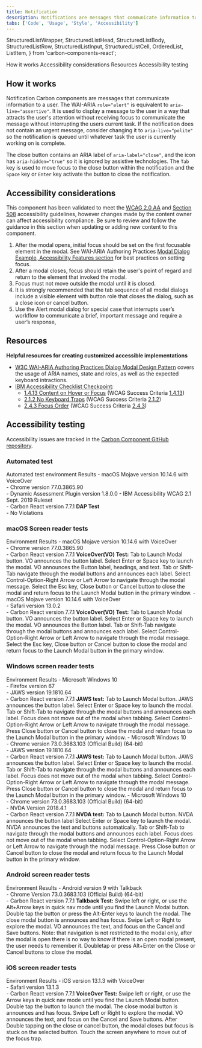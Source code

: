 ```yaml
---
title: Notification
description: Notifications are messages that communicate information to the user. The two main types of notificaitons are toast notifications and inline notifications.
tabs: ['Code', 'Usage', 'Style', 'Accessibility']
---
```


  StructuredListWrapper,
  StructuredListHead,
  StructuredListBody,
  StructuredListRow,
  StructuredListInput,
  StructuredListCell,
  OrderedList,
  ListItem,
} from 'carbon-components-react';

<AnchorLinks>
  <AnchorLink>How it works</AnchorLink>
  <AnchorLink>Accessibility considerations</AnchorLink>
  <AnchorLink>Resources</AnchorLink>
  <AnchorLink>Accessibility testing</AnchorLink>
</AnchorLinks>

## How it works

Notification Carbon components are messages that communicate information to a user. The WAI-ARIA `role="alert"` is equivalent to `aria-live="assertive"`. It is used to display a message to the user in a way that attracts the user's attention without receiving focus to communicate the message without interrupting the users current task. If the notification does not contain an urgent message, consider changing it to `aria-live="polite"` so the notification is queued until whatever task the user is currently working on is complete.

The close button contains an ARIA label of `aria-label="close"`, and the icon has `aria-hidden="true"` so it is ignored by assistive technologies. The `Tab` key is used to move focus to the close button within the notification and the `Space` key or `Enter` key activate the button to close the notification.

## Accessibility considerations

This component has been validated to meet the [WCAG 2.0 AA](https://www.w3.org/TR/WCAG20/) and [Section 508](http://www.section508.gov/) accessibility guidelines, however changes made by the content owner can affect accessibility compliance. Be sure to review and follow the guidance in this section when updating or adding new content to this component.

1. After the modal opens, initial focus should be set on the first focusable element in the modal. See WAI-ARIA Authoring Practices [Modal Dialog Example, Accessibility Features section](https://www.w3.org/TR/wai-aria-practices-1.1/examples/dialog-modal/dialog.html) for best practices on setting focus.
2. After a modal closes, focus should retain the user's point of regard and return to the element that invoked the modal.
3. Focus must not move outside the modal until it is closed.
4. It is strongly recommended that the tab sequence of all modal dialogs include a visible element with button role that closes the dialog, such as a close icon or cancel button.
5. Use the Alert modal dialog for special case that interrupts user’s workflow to communicate a brief, important message and require a user’s response,

## Resources

**Helpful resources for creating customized accessible implementations**

- [W3C WAI-ARIA Authoring Practices Dialog Modal Design Pattern](https://www.w3.org/TR/wai-aria-practices-1.1/#dialog_modal) covers the usage of ARIA names, state and roles, as well as the expected keyboard intractions.
- [IBM Accessibility Checklist Checkpoint](https://www.ibm.com/able/guidelines/ci162/accessibility_checklist.html):
  - [1.4.13 Content on Hover or Focus](https://www.ibm.com/able/guidelines/ci162/no_keyboard_trap.html) (WCAG Success Criteria [1.4.13](https://www.w3.org/WAI/WCAG21/Understanding/content-on-hover-or-focus.html))
  - [2.1.2 No Keyboard Traps](https://www.ibm.com/able/guidelines/ci162/no_keyboard_trap.html) (WCAG Success Criteria [2.1.2](https://www.w3.org/TR/UNDERSTANDING-WCAG20/keyboard-operation-trapping.html))
  - [2.4.3 Focus Order](https://www.ibm.com/able/guidelines/ci162/link_purpose.html) (WCAG Success Criteria [2.4.3](https://www.w3.org/WAI/WCAG21/Understanding/focus-order))

## Accessibility testing

Accessibility issues are tracked in the [Carbon Component GitHub repository](https://github.com/carbon-design-system/carbon/milestones).

### Automated test

<Row>
  <Column noGutterSm>
    <StructuredListWrapper>
      <StructuredListHead>
        <StructuredListRow head>
          <StructuredListCell head>
            Automated test environment
          </StructuredListCell>
          <StructuredListCell head>Results</StructuredListCell>
        </StructuredListRow>
      </StructuredListHead>
      <StructuredListBody>
        <StructuredListRow>
          <StructuredListCell>
            - macOS Mojave version 10.14.6 with VoiceOver
            <br />
            - Chrome version 77.0.3865.90
            <br />
            - Dynamic Assessment Plugin version 1.8.0.0 - IBM Accessibility WCAG
            2.1 Sept. 2019 Ruleset
            <br />- Carbon React version 7.7.1
          </StructuredListCell>
          <StructuredListCell>
            <strong>DAP Test</strong>
            <br />- No Violations
          </StructuredListCell>
        </StructuredListRow>
      </StructuredListBody>
    </StructuredListWrapper>
  </Column>
</Row>

### macOS Screen reader tests

<Row>
  <Column noGutterSm>
    <StructuredListWrapper>
      <StructuredListHead>
        <StructuredListRow head>
          <StructuredListCell head>Environment </StructuredListCell>
          <StructuredListCell head>Results</StructuredListCell>
        </StructuredListRow>
      </StructuredListHead>
      <StructuredListBody>
        <StructuredListRow>
          <StructuredListCell>
            - macOS Mojave version 10.14.6 with VoiceOver
            <br />
            - Chrome version 77.0.3865.90
            <br />- Carbon React version 7.7.1
          </StructuredListCell>
          <StructuredListCell>
            <strong>VoiceOver(VO) Test:</strong>
            <OrderedList>
              <ListItem>
                Tab to Launch Modal button. VO announces the button label.
              </ListItem>
              <ListItem>
                Select Enter or Space key to launch the modal. VO announces the
                Button label, headings, and text.
              </ListItem>
              <ListItem>
                Tab or Shift-Tab navigate through the modal buttons and
                announces each label.
              </ListItem>
              <ListItem>
                Select Control-Option-Right Arrow or Left Arrow to navigate
                through the modal message.
              </ListItem>
              <ListItem>
                Select the Esc key, Close button or Cancel button to close the
                modal and return focus to the Launch Modal button in the primary
                window.
              </ListItem>
            </OrderedList>
          </StructuredListCell>
        </StructuredListRow>
        <StructuredListRow>
          <StructuredListCell>
            - macOS Mojave version 10.14.6 with VoiceOver
            <br />
            - Safari version 13.0.2
            <br />- Carbon React version 7.7.1
          </StructuredListCell>
          <StructuredListCell>
            <strong>VoiceOver(VO) Test:</strong>
            <OrderedList>
              <ListItem>
                Tab to Launch Modal button. VO announces the button label.
              </ListItem>
              <ListItem>
                Select Enter or Space key to launch the modal. VO announces the
                Button label.
              </ListItem>
              <ListItem>
                Tab or Shift-Tab navigate through the modal buttons and
                announces each label.
              </ListItem>
              <ListItem>
                Select Control-Option-Right Arrow or Left Arrow to navigate
                through the modal message.
              </ListItem>
              <ListItem>
                Select the Esc key, Close button or Cancel button to close the
                modal and return focus to the Launch Modal button in the primary
                window.
              </ListItem>
            </OrderedList>
          </StructuredListCell>
        </StructuredListRow>
      </StructuredListBody>
    </StructuredListWrapper>
  </Column>
</Row>

### Windows screen reader tests

<Row>
  <Column noGutterSm>
    <StructuredListWrapper>
      <StructuredListHead>
        <StructuredListRow head>
          <StructuredListCell head>Environment</StructuredListCell>
          <StructuredListCell head>Results</StructuredListCell>
        </StructuredListRow>
      </StructuredListHead>
      <StructuredListBody>
        <StructuredListRow>
          <StructuredListCell>
            - Microsoft Windows 10
            <br />
            - Firefox version 67
            <br />
            - JAWS version 19.1810.64
            <br />- Carbon React version 7.7.1
          </StructuredListCell>
          <StructuredListCell>
            <strong>JAWS test:</strong>
            <OrderedList>
              <ListItem>
                Tab to Launch Modal button. JAWS announces the button label.
              </ListItem>
              <ListItem>
                Select Enter or Space key to launch the modal.
              </ListItem>
              <ListItem>
                Tab or Shift-Tab to navigate through the modal buttons and
                announces each label. Focus does not move out of the modal when
                tabbing.
              </ListItem>
              <ListItem>
                Select Control-Option-Right Arrow or Left Arrow to navigate
                through the modal message.
              </ListItem>
              <ListItem>
                Press Close button or Cancel button to close the modal and
                return focus to the Launch Modal button in the primary window.
              </ListItem>
            </OrderedList>
          </StructuredListCell>
        </StructuredListRow>
        <StructuredListRow>
          <StructuredListCell>
            - Microsoft Windows 10
            <br />
            - Chrome version 73.0.3683.103 (Official Build) (64-bit)
            <br />
            - JAWS version 19.1810.64
            <br />- Carbon React version 7.7.1
          </StructuredListCell>
          <StructuredListCell>
            <strong>JAWS test:</strong>
            <OrderedList>
              <ListItem>
                Tab to Launch Modal button. JAWS announces the button label.
              </ListItem>
              <ListItem>
                Select Enter or Space key to launch the modal.
              </ListItem>
              <ListItem>
                Tab or Shift-Tab to navigate through the modal buttons and
                announces each label. Focus does not move out of the modal when
                tabbing.
              </ListItem>
              <ListItem>
                Select Control-Option-Right Arrow or Left Arrow to navigate
                through the modal message.
              </ListItem>
              <ListItem>
                Press Close button or Cancel button to close the modal and
                return focus to the Launch Modal button in the primary window.
              </ListItem>
            </OrderedList>
          </StructuredListCell>
        </StructuredListRow>
        <StructuredListRow>
          <StructuredListCell>
            - Microsoft Windows 10
            <br />
            - Chrome version 73.0.3683.103 (Official Build) (64-bit)
            <br />
            - NVDA Version 2018.4.1
            <br />- Carbon React version 7.7.1
          </StructuredListCell>
          <StructuredListCell>
            <strong>NVDA test:</strong>
            <OrderedList>
              <ListItem>
                Tab to Launch Modal button. NVDA announces the button label
              </ListItem>
              <ListItem>
                Select Enter or Space key to launch the modal. NVDA announces
                the text and buttons automatically.
              </ListItem>
              <ListItem>
                Tab or Shift-Tab to navigate through the modal buttons and
                announces each label. Focus does not move out of the modal when
                tabbing.
              </ListItem>
              <ListItem>
                Select Control-Option-Right Arrow or Left Arrow to navigate
                through the modal message.
              </ListItem>
              <ListItem>
                Press Close button or Cancel button to close the modal and
                return focus to the Launch Modal button in the primary window.
              </ListItem>
            </OrderedList>
          </StructuredListCell>
        </StructuredListRow>
      </StructuredListBody>
    </StructuredListWrapper>
  </Column>
</Row>

### Android screen reader tests

<Row>
  <Column noGutterSm>
    <StructuredListWrapper>
      <StructuredListRow head>
        <StructuredListCell head>Environment </StructuredListCell>
        <StructuredListCell head>Results</StructuredListCell>
      </StructuredListRow>
      <StructuredListBody>
        <StructuredListRow>
          <StructuredListCell>
            - Android version 9 with Talkback
            <br />
            - Chrome Version 73.0.3683.103 (Official Build) (64-bit)
            <br />- Carbon React version 7.7.1
          </StructuredListCell>
          <StructuredListCell>
            <strong>Talkback Test:</strong>
            <OrderedList>
              <ListItem>
                Swipe left or right, or use the Alt+Arrow keys in quick nav mode
                until you find the Launch Modal button.
              </ListItem>
              <ListItem>
                Double tap the button or press the Alt-Enter keys to launch the
                modal. The close modal button is announces and has focus.
              </ListItem>
              <ListItem>
                Swipe Left or Right to explore the modal. VO announces the text,
                and focus on the Cancel and Save buttons.
              </ListItem>
              <ListItem>
                Note: that navigation is not restricted to the modal only, after
                the modal is open there is no way to know if there is an open
                modal present, the user needs to remember it. Doubletap or press
                Alt+Enter on the Close or Cancel buttons to close the modal.
              </ListItem>
            </OrderedList>
          </StructuredListCell>
        </StructuredListRow>
      </StructuredListBody>
    </StructuredListWrapper>
  </Column>
</Row>

### iOS screen reader tests

<Row>
  <Column noGutterSm>
    <StructuredListWrapper>
      <StructuredListRow head>
        <StructuredListCell head>Environment </StructuredListCell>
        <StructuredListCell head>Results</StructuredListCell>
      </StructuredListRow>
      <StructuredListBody>
        <StructuredListRow>
          <StructuredListCell>
            - iOS version 13.1.3 with VoiceOver
            <br />
            - Safari version 13.1.3
            <br />- Carbon React version 7.7.1
          </StructuredListCell>
          <StructuredListCell>
            <strong>VoiceOver Test:</strong>
            <OrderedList>
              <ListItem>
                Swipe left or right, or use the Arrow keys in quick nav mode
                until you find the Launch Modal button.
              </ListItem>
              <ListItem>
                Double tap the button to launch the modal. The close modal
                button is announces and has focus.
              </ListItem>
              <ListItem>
                Swipe Left or Right to explore the modal. VO announces the text,
                and focus on the Cancel and Save buttons.
              </ListItem>
              <ListItem>
                After Double tapping on the close or cancel button, the modal
                closes but focus is stuck on the selected button. Touch the
                screen anywhere to move out of the focus trap.
              </ListItem>
            </OrderedList>
          </StructuredListCell>
        </StructuredListRow>
      </StructuredListBody>
    </StructuredListWrapper>
  </Column>
</Row>
